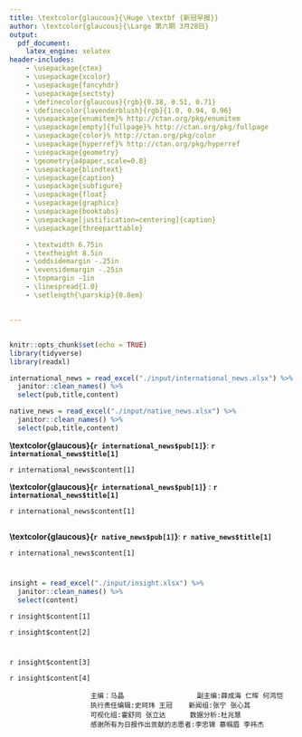 ```yaml
---
title: \textcolor{glaucous}{\Huge \textbf {新冠早报}}
author: \textcolor{glaucous}{\Large 第六期 3月28日}
output: 
  pdf_document:
    latex_engine: xelatex
header-includes:
    - \usepackage{ctex}
    - \usepackage{xcolor}
    - \usepackage{fancyhdr}
    - \usepackage{sectsty}
    - \definecolor{glaucous}{rgb}{0.38, 0.51, 0.71}
    - \definecolor{lavenderblush}{rgb}{1.0, 0.94, 0.96}
    - \usepackage{enumitem}% http://ctan.org/pkg/enumitem
    - \usepackage[empty]{fullpage}% http://ctan.org/pkg/fullpage
    - \usepackage{color}% http://ctan.org/pkg/color
    - \usepackage{hyperref}% http://ctan.org/pkg/hyperref
    - \usepackage{geometry}
    - \geometry{a4paper,scale=0.8}
    - \usepackage{blindtext}
    - \usepackage{caption}
    - \usepackage{subfigure}
    - \usepackage{float}
    - \usepackage{graphicx}
    - \usepackage{booktabs}
    - \usepackage[justification=centering]{caption}
    - \usepackage{threeparttable}

    - \textwidth 6.75in
    - \textheight 8.5in
    - \oddsidemargin -.25in
    - \evensidemargin -.25in
    - \topmargin -1in
    - \linespread{1.0}
    - \setlength{\parskip}{0.8em}
    

---
```

\fontsize{13}{13}
\selectfont


\newcommand{\resheading}[1]{%
  \noindent\fcolorbox{lavenderblush}{lavenderblush}{\makebox[\dimexpr\textwidth-2\fboxsep-2\fboxrule][l]{\textbf{~#1}}}%
}


\pagestyle{fancyplain}
\lhead{\includegraphics[height=2cm]{./input/logo.png}}
\rhead{
\begin{tabular}{ccc}
\textcolor{gray}{中美健康峰会「智援组」新冠早报组}\\
\\ \\ \\ \\ \\
\end{tabular}}

\renewcommand{\headrulewidth}{0pt}
\setlength{\headheight}{50pt} 

\resheading{\Large 每日新闻}


## \textcolor{glaucous}{\Large 国际}


```r
knitr::opts_chunk$set(echo = TRUE)
library(tidyverse)
library(readxl)

international_news = read_excel("./input/international_news.xlsx") %>%
  janitor::clean_names() %>% 
  select(pub,title,content)

native_news = read_excel("./input/native_news.xlsx") %>%
  janitor::clean_names() %>% 
  select(pub,title,content)
```


**\textcolor{glaucous}{`r international_news$pub[1]`}**: **`r international_news$title[1]`**

`r international_news$content[1]`

**\textcolor{glaucous}{`r international_news$pub[1]`}** : **`r international_news$title[1]`**

`r international_news$content[1]`



## \textcolor{glaucous}{\Large 国内}
**\textcolor{glaucous}{`r native_news$pub[1]`}**: **`r native_news$title[1]`**


`r international_news$content[1]`



\newpage

\resheading{\Large 疫情观察}

\begin{small}
{数据源：约翰霍普金斯大学，The COVID Tracking Project \; \; \; \; \;  \; \; \; \; 数据截止至：北京时间3月28日 早4:00}
\end{small}

# \textcolor{glaucous}{一、世界疫情}
```r
insight = read_excel("./input/insight.xlsx") %>%
  janitor::clean_names() %>% 
  select(content)
```

`r insight$content[1]`

\begin{figure}[H] 
\centering
\includegraphics[]{./input/table_plot/covid1.png} %插入图片，[]中设置图片大小，{}中是图片文件名
\caption{世界疫情分布图 (Global Map of Cumulative Confirmed COVID-19 Cases)} %最终文档中希望显示的图片标题
\label{} %用于文内引用的标签
\end{figure}


\begin{figure}[H]
    \begin{minipage}[H]{0.5\linewidth}
    \centering
    \begin{threeparttable}
        \begin{tabular}{@{}llll@{}}
        \toprule
           & 国家（地区）         & 累计确诊病例 & 粗发病率 \\ \midrule
        1  & Hubei          & 67802  & 115  \\
        2  & US             & 213372 & 64   \\
        3  & Italy          & 110574 & 183  \\
        4  & Spain          & 104118 & 223  \\
        5  & China          & 82361  & 6    \\
        6  & Germany        & 77872  & 93   \\
        7  & France         & 57749  & 88   \\
        8  & Iran           & 47593  & 57   \\
        9  & United Kingdom & 29865  & 44   \\
        10 & Switzerland    & 17768  & 205  \\ \bottomrule
        \end{tabular}
        \begin{tablenotes}
        \footnotesize
        \item[*] 粗发病率定义：累计确诊病例/10万人。计算方式：累计确诊病例/⼈×10万  %此处加入注释信息
      \end{tablenotes}
    \end{threeparttable}
        \makeatletter\def\@captype{table}\makeatother\caption{确诊前十位国家\\ \ }
    \end{minipage}%
    \begin{minipage}[H]{0.5\linewidth}
    \centering
    \includegraphics[]{./input/table_plot/covid2.pdf}
    \caption{累计确诊病例国家趋势图\\（中国及其他前五位国家）}
    \end{minipage}
\end{figure}

`r insight$content[2]`

\begin{minipage}{\textwidth}\small
        \begin{minipage}[H]{0.3\textwidth}
        \centering
           \begin{tabular}{@{}lll@{}}
            \toprule
               & 国家             & 当日新增病例 \\ \midrule
            1  & US             & 213372 \\
            2  & Italy          & 110574 \\
            3  & Spain          & 104118 \\
            4  & China          & 82361  \\
            5  & Germany        & 77872  \\
            6  & France         & 57749  \\
            7  & Iran           & 47593  \\
            8  & United Kingdom & 29865  \\
            9  & Switzerland    & 17768  \\
            10 & Turkey         & 15679  \\ \bottomrule
            \end{tabular}
            \makeatletter\def\@captype{table}\makeatother\caption{日新增病例前十位国家}
        \end{minipage}
        \begin{minipage}[H]{0.65\textwidth}
        \centering
           \begin{tabular}{@{}lllll@{}}
          \toprule
             & 国家             & 累计死亡病例 & 较昨⽇ & 病死率\% \\           \midrule
          1  & Italy          & 13155  & 727 & 11.9  \\
          2  & Spain          & 9387   & 923 & 9     \\
          3  & US             & 4757   & 884 & 2.2   \\
          4  & France         & 4043   & 511 & 7     \\
          5  & China          & 3316   & 7   & 4     \\
          6  & Iran           & 3036   & 138 & 6.4   \\
          7  & United Kingdom & 2357   & 564 & 7.9   \\
          8  & Netherlands    & 1175   & 135 & 8.6   \\
          9  & Germany        & 920    & 145 & 1.2   \\
          10 & Belgium        & 828    & 123 & 5.9   \\ \bottomrule
          \end{tabular}
      \makeatletter\def\@captype{table}\makeatother\caption{累计死亡前十位国家}
    \end{minipage}
\end{minipage}

\begin{figure}[H]
\centering
\begin{minipage}[b]{0.45\linewidth}
\includegraphics[]{./input/table_plot/covid3.pdf}
\caption{日新增确诊病例国家趋势图\\（中国及其他前五位国家）}
\label{}
\end{minipage}
\quad
\begin{minipage}[b]{0.45\linewidth}
\includegraphics[]{./input/table_plot/covid4.pdf}
\caption{累计死亡病例国家趋势图\\（中国及其他前五位国家） }
\label{}
\end{minipage}
\end{figure}

# \textcolor{glaucous}{二、美国疫情}

`r insight$content[3]`

\begin{figure}[H] 
\centering
\includegraphics[]{./input/table_plot/covid5.png} %插入图片，[]中设置图片大小，{}中是图片文件名
\caption{美国本土疫情分布图 (Map of Cumulative Confirmed COVID-19 Cases in Contiguous U.S.)} %最终文档中希望显示的图片标题
\label{} %用于文内引用的标签
\end{figure}

\begin{minipage}{\textwidth}
        \begin{minipage}[H]{0.5\textwidth}
        \centering
           \begin{tabular}{@{}llll@{}}
           \toprule
              & 国家/州名         & 累计确诊  & 粗发病率 \\ \midrule
           1  & New York      & 83948 & 432  \\
           2  & New Jersey    & 22255 & 251  \\
           3  & California    & 9399  & 24   \\
           4  & Michigan      & 9315  & 93   \\
           5  & Massachusetts & 7738  & 111  \\
           6  & Illinois      & 6980  & 55   \\
           7  & Florida       & 6956  & 32   \\
           8  & Louisiana     & 6424  & 138  \\
           9  & Pennsylvania  & 6009  & 47   \\
           10 & Washington    & 5608  & 74   \\ \bottomrule
           \end{tabular}
            \makeatletter\def\@captype{table}\makeatother\caption{美国累计确诊前十位州}
        \end{minipage}
        \begin{minipage}[H]{0.5\textwidth}
        \centering
           \begin{tabular}{@{}llll@{}}
          \toprule
             & 国家/州名         & 当⽇新增 & 全美⽐率\% \\ \midrule
          1  & New York      & 8115 & 32     \\
          2  & New Jersey    & 3559 & 14     \\
          3  & Michigan      & 1700 & 7      \\
          4  & California    & 1189 & 5      \\
          5  & Louisiana     & 1187 & 5      \\
          6  & Massachusetts & 1118 & 4      \\
          7  & Pennsylvania  & 1046 & 4      \\
          8  & Illinois      & 986  & 4      \\
          9  & Georgia       & 709  & 3      \\
          10 & Texas         & 546  & 2      \\ \bottomrule
          \end{tabular}
      \makeatletter\def\@captype{table}\makeatother\caption{美国新增确诊前十位州}
    \end{minipage}
\end{minipage}

\begin{figure}[H]
\centering
\begin{minipage}[b]{0.45\linewidth}
\includegraphics[]{./input/table_plot/covid6.pdf}
\caption{美国累计确诊前五位州趋势图}
\label{}
\end{minipage}
\quad
\begin{minipage}[b]{0.45\linewidth}
\includegraphics[]{./input/table_plot/covid7.pdf}
\caption{美国⽇新增确诊前五位州趋势图}
\label{}
\end{minipage}
\end{figure}

`r insight$content[4]`

\begin{table}[H]
   \centering
   \begin{threeparttable}[b]
   \resizebox{0.9\textwidth}{!}{%
      \begin{tabular}{p{.5cm}p{3.5cm}p{2.5cm}p{2.5cm}p{2cm}}
\toprule
   & 国家/州名         & 累计阳性病例 & 累计检测人数 & 阳性率\% \\ \midrule
1  & New York      & 1941   & 2.3    &       \\
2  & New Jersey    & 355    & 1.6    &       \\
3  & Michigan      & 335    & 3.6    &       \\
4  & Louisiana     & 273    & 4.2    &       \\
5  & Washington    & 234    & 4.2    &       \\
6  & California    & 199    & 2.1    &       \\
7  & Illinois      & 141    & 2      &       \\
8  & Georgia       & 139    & 3      &       \\
9  & Massachusetts & 122    & 1.6    &       \\
10 & Florida       & 87     & 1.3    &       \\ \bottomrule
\end{tabular}%
      }
      \begin{tablenotes}
     \item[*]北马利安纳群岛(MP)尚未大范围检测
   \end{tablenotes}
  \end{threeparttable}
   \caption{美国累计阳性率前十位州}
\end{table}

\begin{figure}
    \begin{minipage}[H]{0.5\linewidth}
    \centering
        \begin{tabular}{@{}lllll@{}}
        \toprule
           & 国家/州名 & 累计死亡⼈数 & 病死率\%  &      \\ \midrule
        1  & MI    & 10791  & 22684  & 0.48 \\
        2  & NJ    & 25590  & 59110  & 0.43 \\
        3  & OK    & 879    & 2144   & 0.41 \\
        4  & NY    & 92381  & 238965 & 0.39 \\
        5  & MP    & 8      & 21     & 0.38 \\
        6  & CA    & 9191   & 33000  & 0.28 \\
        7  & GA    & 5348   & 22957  & 0.23 \\
        8  & SC    & 1554   & 6995   & 0.22 \\
        9  & CT    & 3824   & 18300  & 0.21 \\
        10 & MS    & 1177   & 5930   & 0.2  \\ \bottomrule
        \end{tabular}
        \makeatletter\def\@captype{table}\makeatother\caption{美国累计死亡前十位州}
    \end{minipage}%
    \begin{minipage}[H]{0.5\linewidth}
    \centering
    \includegraphics[]{./input/table_plot/covid8.pdf}
    \caption{美国累计死亡前五位州趋势图}
    \end{minipage}
\end{figure}





                        主编：马晶                  副主编:薛成海 仁晖 何鸿恺
                        执行责任编辑:史珂玮 王冠    新闻组:张宁 张心其
                        可视化组:霍舒同 张立达      数据分析:杜兆慧
                        感谢所有为日报作出贡献的志愿者:李忠锦 慕帼眉 李祎杰

